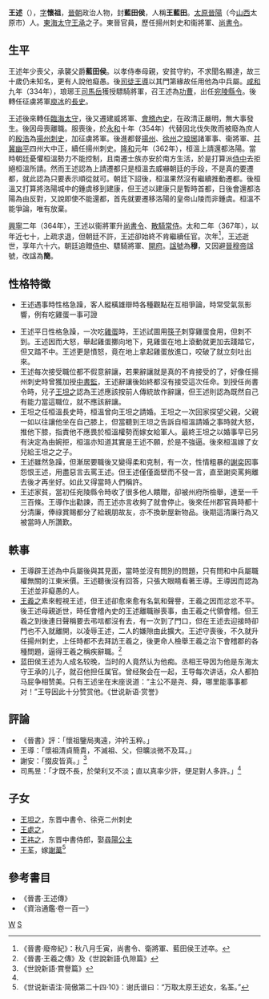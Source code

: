{{Infobox Biography
| subject_name   = 王述
| image_name     = 
| image_size     = 
| image_caption  = 
| date_of_birth  = 303年
| place_of_birth = [[西晉|西晉]]
| date_of_death  = 368年
| place_of_death = [[東晉|東晉]][[建康|建康]]
| occupation = 東晉衞將軍、尚書令
}}
{{about|晉朝藍田侯'''王述'''|汉朝人物'''王述'''|王述 (汉朝)|隋朝人物'''王述'''|王长述}}
'''王述'''（{{bd|303年||368年|catIdx=W}}），[[表字|字]]'''懷祖'''，[[晉朝|晉朝]]政治人物，封'''藍田侯'''，人稱'''王藍田'''。[[太原|太原]][[晉陽|晉陽]]（今[[山西|山西]]太原市）人。[[東海|東海]][[太守|太守]][[王承_(晉朝)|王承]]之子。東晉官員，歷任揚州刺史和衞將軍、[[尚書令|尚書令]]。

== 生平 ==
王述年少喪父，承襲父爵'''藍田侯'''。以孝侍奉母親，安貧守約，不求聞名顯達，故三十歲仍未知名，更有人說他癡愚。後[[司徒|司徒]][[王導|王導]]以其門第緣故任用他為中兵屬。[[咸和_(東晉)|咸和]]九年（334年），琅琊王[[司馬岳|司馬岳]]獲授驃騎將軍，召王述為[[功曹|功曹]]，出任[[宛陵|宛陵]][[縣令|縣令]]。後轉任征虜將軍[[庾冰|庾冰]]的[[長史|長史]]。

王述後來轉任[[臨海|臨海]][[太守|太守]]，後又遷建威將軍、[[會稽|會稽]][[內史|內史]]，在政清正嚴明，無大事發生。後因母喪離職。服喪後，於[[永和_(東晉)|永和]]十年（354年）代替因北伐失敗而被廢為庶人的[[殷浩_(東晉)|殷浩]]為[[揚州|揚州]][[刺史|刺史]]，加征虜將軍。後進都督[[揚州_(古代)|揚州]]、[[徐州_(古代)|徐州]]之[[琅琊|琅琊]]諸軍事、衞將軍、[[并州|并]][[冀州|冀]][[幽州|幽]][[平州|平]]四州大中正，續任揚州刺史。[[隆和|隆和]]元年（362年），桓溫上請還都洛陽。當時朝廷憂懼桓溫勢力不能控制，且南遷士族亦安於南方生活，於是打算派[[侍中|侍中]]去拒絕桓溫所請。然而王述認為上請遷都只是桓溫去威嚇朝廷的手段，不是真的要遷都，就此認為只要表示順從就可。朝廷下詔後，桓溫果然沒有繼續推動遷都。後桓溫又打算將洛陽城中的鍾虞移到建康，但王述以建康只是暫時首都，日後會還都洛陽為由反對，又說即使不能還都，首先就要遷移洛陽的皇帝山陵而非鍾虞。桓溫不能爭論，唯有放棄。

[[興寧_(東晉)|興寧]]二年（364年），王述以衞將軍升[[尚書令|尚書令]]、[[散騎常侍|散騎常侍]]。太和二年（367年），以年近七十，上疏求退，但朝廷不許，王述卻始終不肯繼續任官。次年<ref>《晉書·廢帝紀》：秋八月壬寅，尚書令、衛將軍、藍田侯王述卒。</ref>，王述逝世，享年六十六。朝廷追贈[[侍中|侍中]]、驃騎將軍、[[開府|開府]]。[[諡號|諡號]]為'''穆'''，又因避[[晉穆帝|晉穆帝]]諡號，改諡為'''簡'''。

== 性格特徵 ==
*王述遇事時性格急躁，客人縱橫雄辯時各種觀點在互相爭論，時常受氣氛影響，例有吃雞蛋一事可證

*王述平日性格急躁，一次吃[[雞蛋|雞蛋]]時，王述試圖用[[筷子|筷子]]刺穿雞蛋食用，但刺不到。王述因而大怒，舉起雞蛋擲向地下，見雞蛋在地上滾動就更加去踐踏它，但又踏不中。王述更是憤怒，竟在地上拿起雞蛋放進口，咬破了就立刻吐出來。
*王述每次接受職位都不假意辭讓，若果辭讓就是真的不肯接受的了，好像任揚州刺史時曾獲加授[[中書監|中書監]]，王述辭讓後始終都沒有接受這次任命。到授任尚書令時，兒子[[王坦之|王坦之]]認為王述應該按前人傳統故作辭讓，但王述則認為既然自己有能力當這職位，就不應該辭讓。
*王坦之任桓溫長史時，桓溫曾向王坦之請婚。王坦之一次回家探望父親，父親一如以往讓他坐在自己膝上，但當聽到王坦之告訴自桓溫請婚之事時就大怒，推他下膝，指責他不應畏於桓溫權勢而嫁女給軍人。最終王坦之以婚事早已另有決定為由婉拒，桓溫亦知道其實是王述不願，於是不強逼。後來桓溫嫁了女兒給王坦之之子。
*王述雖然急躁，但漸居要職後又變得柔和克制，有一次，性情粗暴的[[謝奕|謝奕]]因事怨恨王述，用盡惡言去罵王述。但王述僅僅面壁而不發一言，直至謝奕罵夠離去後才再坐好。如此又得當時人們稱許。
*王述家貧，當初任宛陵縣令時收了很多他人饋贈，卻被州府所檢舉，達至一千三百條。王導作出勸諫，而王述亦言收夠了就會停止。後來任州郡官員時都十分清廉，俸祿賞賜都分了給親朋故友，亦不換新屋新物品。後期這清廉行為又被當時人所讚歎。

== 軼事 ==
*王導辟王述為中兵屬後與其見面，當時並沒有問別的問題，只有問和中兵屬職權無關的江東米價。王述聽後沒有回答，只張大眼睛看著王導。王導因而認為王述並非癡愚的人。
*[[王羲之|王羲之]]素來輕視王述，但王述卻愈來愈有名氣和聲譽，王羲之因而忿忿不平。後王述母親逝世，時任會稽內史的王述離職辦喪事，由王羲之代領會稽。但王羲之到後連日聲稱要去弔唁都沒有去，有一次到了門口，但在王述去迎接時卻門也不入就離開，以凌辱王述，二人的嫌隙由此擴大。王述守喪後，不久就升任揚州刺史，上任時都不去拜訪王羲之，後更命人檢舉王羲之治下會稽郡的各種問題，逼得王羲之稱疾辭職。<ref>《晉書·王羲之傳》及《世說新語·仇隙篇》</ref>
*蓝田侯王述为人成名较晚，当时的人竟然认为他痴。丞相王导因为他是东海太守王承的儿子，就召他担任属官。曾经聚会在一起，王导每次讲话，众人都拍马屁争相赞美。只有王述坐在末座说道：“主公不是尧、舜，哪里能事事都对！”王导因此十分赞赏他。《世说新语·赏誉》

== 評論 ==
*《晉書》評：「懷祖鑒局夷遠，沖衿玉粹。」
*王導：「懷祖清貞簡貴，不滅祖、父，但曠淡微不及耳。」
*謝安：「掇皮皆真。」<ref name="#1">《世說新語·賞譽篇》</ref> 
*司馬昱：「才既不長，於榮利又不淡；直以真率少許，便足對人多許。」<ref name="#1"/>

== 子女 ==
*[[王坦之|王坦之]]，东晋中書令、徐兗二州刺史
*[[王處之|王處之]]，
*[[王祎之|王祎之]]，东晋中書侍郎，娶[[尋陽公主|尋陽公主]]
*[[王荃|王荃]]，嫁[[謝萬|謝萬]]<ref>《世说新语注·简傲第二十四·10》：谢氏谱曰：“万取太原王述女，名荃。”</ref>

==參考書目==
*《晉書·王述傳》
*《資治通鑑·卷一百一》
{{reflist}}

[[Category:晉朝政治人物|W]]
[[Category:太原王氏|S]]